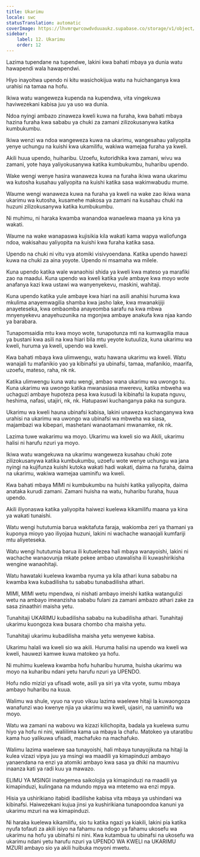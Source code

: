 ```yaml
---
title: Ukarimu
locale: swc
statusTranslation: automatic
coverImage: https://lhvmrqwrcowdvduuaukz.supabase.co/storage/v1/object/public/strapi-uploads/small_cover-educacion-fundamental.webp-2d51a7828a2b1309555be27f7e2a61a0.webp
sidebar:
    label: 12. Ukarimu
    order: 12
---
```

Lazima tupendane na tupendwe, lakini kwa bahati mbaya ya dunia watu hawapendi wala hawapendwi.

Hiyo inayoitwa upendo ni kitu wasichokijua watu na huichanganya kwa urahisi na tamaa na hofu.

Ikiwa watu wangeweza kupenda na kupendwa, vita vingekuwa haviwezekani kabisa juu ya uso wa dunia.

Ndoa nyingi ambazo zinaweza kweli kuwa na furaha, kwa bahati mbaya hazina furaha kwa sababu ya chuki za zamani zilizokusanywa katika kumbukumbu.

Ikiwa wenzi wa ndoa wangeweza kuwa na ukarimu, wangesahau yaliyopita yenye uchungu na kuishi kwa ukamilifu, wakiwa wamejaa furaha ya kweli.

Akili huua upendo, huiharibu. Uzoefu, kutoridhika kwa zamani, wivu wa zamani, yote haya yaliyokusanywa katika kumbukumbu, huharibu upendo.

Wake wengi wenye hasira wanaweza kuwa na furaha ikiwa wana ukarimu wa kutosha kusahau yaliyopita na kuishi katika sasa wakimwabudu mume.

Waume wengi wanaweza kuwa na furaha ya kweli na wake zao ikiwa wana ukarimu wa kutosha, kusamehe makosa ya zamani na kusahau chuki na huzuni zilizokusanywa katika kumbukumbu.

Ni muhimu, ni haraka kwamba wanandoa wanaelewa maana ya kina ya wakati.

Waume na wake wanapaswa kujisikia kila wakati kama wapya waliofunga ndoa, wakisahau yaliyopita na kuishi kwa furaha katika sasa.

Upendo na chuki ni vitu vya atomiki visivyoendana. Katika upendo hawezi kuwa na chuki za aina yoyote. Upendo ni msamaha wa milele.

Kuna upendo katika wale wanaohisi shida ya kweli kwa mateso ya marafiki zao na maadui. Kuna upendo wa kweli katika yule ambaye kwa moyo wote anafanya kazi kwa ustawi wa wanyenyekevu, maskini, wahitaji.

Kuna upendo katika yule ambaye kwa hiari na asili anahisi huruma kwa mkulima anayemwagilia shamba kwa jasho lake, kwa mwanakijiji anayeteseka, kwa ombaomba anayeomba sarafu na kwa mbwa mnyenyekevu anayehuzunika na mgonjwa ambaye anakufa kwa njaa kando ya barabara.

Tunapomsaidia mtu kwa moyo wote, tunapotunza mti na kumwagilia maua ya bustani kwa asili na kwa hiari bila mtu yeyote kutuuliza, kuna ukarimu wa kweli, huruma ya kweli, upendo wa kweli.

Kwa bahati mbaya kwa ulimwengu, watu hawana ukarimu wa kweli. Watu wanajali tu mafanikio yao ya kibinafsi ya ubinafsi, tamaa, mafanikio, maarifa, uzoefu, mateso, raha, nk nk.

Katika ulimwengu kuna watu wengi, ambao wana ukarimu wa uwongo tu. Kuna ukarimu wa uwongo katika mwanasiasa mwerevu, katika mbweha wa uchaguzi ambaye hupoteza pesa kwa kusudi la kibinafsi la kupata nguvu, heshima, nafasi, utajiri, nk, nk. Hatupaswi kuchanganya paka na sungura.

Ukarimu wa kweli hauna ubinafsi kabisa, lakini unaweza kuchanganywa kwa urahisi na ukarimu wa uwongo wa ubinafsi wa mbweha wa siasa, majambazi wa kibepari, mashetani wanaotamani mwanamke, nk nk.

Lazima tuwe wakarimu wa moyo. Ukarimu wa kweli sio wa Akili, ukarimu halisi ni harufu nzuri ya moyo.

Ikiwa watu wangekuwa na ukarimu wangeweza kusahau chuki zote zilizokusanywa katika kumbukumbu, uzoefu wote wenye uchungu wa jana nyingi na kujifunza kuishi kutoka wakati hadi wakati, daima na furaha, daima na ukarimu, wakiwa wamejaa uaminifu wa kweli.

Kwa bahati mbaya MIMI ni kumbukumbu na huishi katika yaliyopita, daima anataka kurudi zamani. Zamani huisha na watu, huharibu furaha, huua upendo.

Akili iliyonaswa katika yaliyopita haiwezi kuelewa kikamilifu maana ya kina ya wakati tunaishi.

Watu wengi hututumia barua wakitafuta faraja, wakiomba zeri ya thamani ya kuponya mioyo yao iliyojaa huzuni, lakini ni wachache wanaojali kumfariji mtu aliyeteseka.

Watu wengi hututumia barua ili kutuelezea hali mbaya wanayoishi, lakini ni wachache wanaovunja mkate pekee ambao utawalisha ili kuwashirikisha wengine wanaohitaji.

Watu hawataki kuelewa kwamba nyuma ya kila athari kuna sababu na kwamba kwa kubadilisha tu sababu tunabadilisha athari.

MIMI, MIMI wetu mpendwa, ni nishati ambayo imeishi katika watangulizi wetu na ambayo imeanzisha sababu fulani za zamani ambazo athari zake za sasa zinaathiri maisha yetu.

Tunahitaji UKARIMU kubadilisha sababu na kubadilisha athari. Tunahitaji ukarimu kuongoza kwa busara chombo cha maisha yetu.

Tunahitaji ukarimu kubadilisha maisha yetu wenyewe kabisa.

Ukarimu halali wa kweli sio wa akili. Huruma halisi na upendo wa kweli wa kweli, hauwezi kamwe kuwa matokeo ya hofu.

Ni muhimu kuelewa kwamba hofu huharibu huruma, huisha ukarimu wa moyo na kuharibu ndani yetu harufu nzuri ya UPENDO.

Hofu ndio mizizi ya ufisadi wote, asili ya siri ya vita vyote, sumu mbaya ambayo huharibu na kuua.

Walimu wa shule, vyuo na vyuo vikuu lazima waelewe hitaji la kuwaongoza wanafunzi wao kwenye njia ya ukarimu wa kweli, ujasiri, na uaminifu wa moyo.

Watu wa zamani na wabovu wa kizazi kilichopita, badala ya kuelewa sumu hiyo ya hofu ni nini, waliilima kama ua mbaya la chafu. Matokeo ya utaratibu kama huo yalikuwa ufisadi, machafuko na machafuko.

Walimu lazima waelewe saa tunayoishi, hali mbaya tunayojikuta na hitaji la kulea vizazi vipya juu ya msingi wa maadili ya kimapinduzi ambayo yanaendana na enzi ya atomiki ambayo kwa sasa ya dhiki na maumivu inaanza kati ya radi kuu ya mawazo.

ELIMU YA MSINGI inategemea saikolojia ya kimapinduzi na maadili ya kimapinduzi, kulingana na mdundo mpya wa mtetemo wa enzi mpya.

Hisia ya ushirikiano itabidi ibadilishe kabisa vita mbaya ya ushindani wa kibinafsi. Haiwezekani kujua jinsi ya kushirikiana tunapoondoa kanuni ya ukarimu mzuri na wa kimapinduzi.

Ni haraka kuelewa kikamilifu, sio tu katika ngazi ya kiakili, lakini pia katika nyufa tofauti za akili isiyo na fahamu na ndogo ya fahamu ukosefu wa ukarimu na hofu ya ubinafsi ni nini. Kwa kutambua tu ubinafsi na ukosefu wa ukarimu ndani yetu harufu nzuri ya UPENDO WA KWELI na UKARIMU MZURI ambayo sio ya akili huibuka moyoni mwetu.

